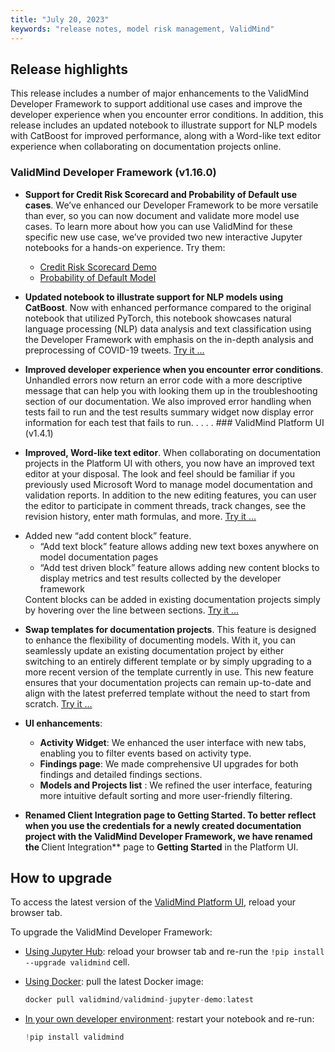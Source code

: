 ```yaml
---
title: "July 20, 2023"
keywords: "release notes, model risk management, ValidMind"
---
```


## Release highlights

This release includes a number of major enhancements to the ValidMind Developer Framework to support additional use cases and improve the developer experience when you encounter error conditions. In addition, this release includes an updated notebook to illustrate support for NLP models with CatBoost for improved performance, along with a Word-like text editor experience when collaborating on documentation projects online.

### ValidMind Developer Framework (v1.16.0)

- **Support for Credit Risk Scorecard and Probability of Default use cases**. We've enhanced our Developer Framework to be more versatile than ever, so you can now document and validate more model use cases. To learn more about how you can use ValidMind for these specific new use case, we've provided two new interactive Jupyter notebooks for a hands-on experience. Try them:
    
    - [Credit Risk Scorecard Demo](../notebooks/probability_of_default/credit_risk_scorecard_demo.ipynb)
    - [Probability of Default Model](../notebooks/probability_of_default/probability_of_default_validmind.ipynb)

- **Updated notebook to illustrate support for NLP models using CatBoost**. Now with enhanced performance compared to the original notebook that utilized PyTorch, this notebook showcases natural language processing (NLP) data analysis and text classification using the Developer Framework with emphasis on the in-depth analysis and preprocessing of COVID-19 tweets. [Try it ...](../notebooks/nlp/nlp_sentiment_analysis_catboost_demo.ipynb)

- **Improved developer experience when you encounter error conditions**. Unhandled errors now return an error code with a more descriptive message that can help you with looking them up in the troubleshooting section of our documentation. We also improved error handling when tests fail to run and the test results summary widget now display error information for each test that fails to run. 
 . . . . 
### ValidMind Platform UI (v1.4.1)

- **Improved, Word-like text editor**. When collaborating on documentation projects in the Platform UI with others, you now have an improved text editor at your disposal. The look and feel should be familiar if you previously used Microsoft Word to manage model documentation and validation reports. In addition to the new editing features, you can user the editor to participate in comment threads, track changes, see the revision history, enter math formulas, and more. [Try it ...](collaborate-on-documentation-projects.qmd)

<!--- TO DO screen shot --->

- Added new "add content block" feature.
    - "Add text block" feature allows adding new text boxes anywhere on model documentation pages
    - "Add test driven block" feature allows adding new content blocks to display metrics and test results collected by the developer framework
    
    Content blocks can be added in existing documentation projects simply by hovering over the line between sections. [Try it ...](add-content-blocks.qmd) 

<!--- TO DO Need Swap template docs --->

- **Swap templates for documentation projects**. This feature is designed to enhance the flexibility of documenting models. With it, you can seamlessly update an existing documentation project by either switching to an entirely different template or by simply upgrading to a more recent version of the template currently in use. This new feature ensures that your documentation projects can remain up-to-date and align with the latest preferred template without the need to start from scratch. [Try it ...](swap-documentation-project-templates.qmd)

- **UI enhancements**:
    - **Activity Widget**: We enhanced the user interface with new tabs, enabling you to filter events based on activity type.
    - **Findings page**: We made comprehensive UI upgrades for both findings and detailed findings sections.
    - **Models and Projects list** : We refined the user interface, featuring more intuitive default sorting and more user-friendly filtering.

<!-- This requires a docs update, included in this PR -->
- **Renamed Client Integration page to Getting Started. To better reflect when you use the credentials for a newly created documentation project with the ValidMind Developer Framework, we have renamed the **Client Integration** page to **Getting Started** in the Platform UI. 

## How to upgrade

To access the latest version of the [ValidMind Platform UI](http://app.prod.validmind.ai/), reload your browser tab.

To upgrade the ValidMind Developer Framework:

- [Using Jupyter Hub](try-developer-framework-with-jupyterhub.qmd): reload your browser tab and re-run the `!pip install --upgrade validmind` cell.

- [Using Docker](try-developer-framework-with-docker.qmd): pull the latest Docker image:
    
    ```jsx
    docker pull validmind/validmind-jupyter-demo:latest
    
    ```
    
- [In your own developer environment](install-and-initialize-developer-framework.qmd): restart your notebook and re-run:
    
    ```python
    !pip install validmind
    ```
